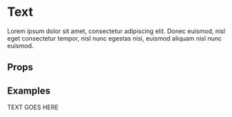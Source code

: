 
<Meta title="Components/Text" component={Text} />

# Text

Lorem ipsum dolor sit amet, consectetur adipiscing elit. Donec euismod, nisl eget consectetur tempor, nisl nunc egestas nisi, euismod aliquam nisl nunc euismod.

## Props

<Props of={Text} />

## Examples

<Preview>
  <Story name="Default">
    <Text type="awesome-text">TEXT GOES HERE</Text>
  </Story>
</Preview>
